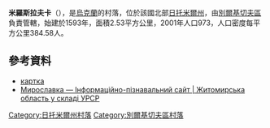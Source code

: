 {{coord|49|56|45|N|28|27|3|E|scale:30000|display=title}}

'''米羅斯拉夫卡'''（{{lang-uk|Мирославка}}），是[[烏克蘭|烏克蘭]]的村落，位於該國北部[[日托米爾州|日托米爾州]]，由[[別爾基切夫區|別爾基切夫區]]負責管轄，始建於1593年，面積2.53平方公里，2001年人口973，人口密度每平方公里384.58人。

==參考資料==
*[http://gska2.rada.gov.ua/pls/z7502/A005?rf7571=8815 картка]{{dead link|date=2018年1月 |bot=InternetArchiveBot |fix-attempted=yes }}
* [http://imsu-zhytomyr.com/mista-i-sela-zhytomyrskoi-oblasti/berdichvskij-rajon/miroslavka-.html Мирославка —  Інформаційно-пізнавальний сайт | Житомирська область у складі УРСР]

{{DEFAULTSORT:Мирославка}}
[[Category:日托米爾州村落|Category:日托米爾州村落]]
[[Category:別爾基切夫區村落|Category:別爾基切夫區村落]]


{{Zhytomyr-geo-stub}}